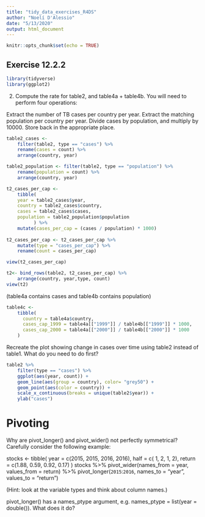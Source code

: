 ```yaml
---
title: "tidy_data_exercises_R4DS"
author: "Noelí D'Alessio"
date: "5/13/2020"
output: html_document
---
```


```r
knitr::opts_chunk$set(echo = TRUE)
```
## Exercise 12.2.2

```r
library(tidyverse)
library(ggplot2)
```

2. Compute the rate for table2, and table4a + table4b. You will need to perform four operations:

Extract the number of TB cases per country per year.
Extract the matching population per country per year.
Divide cases by population, and multiply by 10000.
Store back in the appropriate place.

```r
table2_cases <- 
    filter(table2, type == "cases") %>% 
    rename(cases = count) %>% 
    arrange(country, year)

table2_population <- filter(table2, type == "population") %>% 
    rename(population = count) %>% 
    arrange(country, year)

t2_cases_per_cap <- 
    tibble(
    year = table2_cases$year,
    country = table2_cases$country,
    cases = table2_cases$cases,
    population = table2_population$population
          ) %>% 
    mutate(cases_per_cap = (cases / population) * 1000)
    
t2_cases_per_cap <- t2_cases_per_cap %>% 
    mutate(type = "cases_per_cap") %>% 
    rename(count = cases_per_cap)

view(t2_cases_per_cap)

t2<- bind_rows(table2, t2_cases_per_cap) %>% 
    arrange(country, year,type, count)
view(t2)
```


(table4a contains cases and table4b contains population)

```r
table4c <- 
    tibble(
      country = table4a$country,
      cases_cap_1999 = table4a[["1999"]] / table4b[["1999"]] * 1000,
      cases_cap_2000 = table4a[["2000"]] / table4b[["2000"]] * 1000
    )
```

Recreate the plot showing change in cases over time using table2 instead of table1. What do you need to do first?

```r
table2 %>% 
    filter(type == "cases") %>% 
    ggplot(aes(year, count)) +
    geom_line(aes(group = country), color= "grey50") +
    geom_point(aes(color = country)) +
    scale_x_continuous(breaks = unique(table2$year)) +
    ylab("cases")
```


# Pivoting

Why are pivot_longer() and pivot_wider() not perfectly symmetrical?
Carefully consider the following example:

stocks <- tibble(
  year   = c(2015, 2015, 2016, 2016),
  half  = c(   1,    2,     1,    2),
  return = c(1.88, 0.59, 0.92, 0.17)
)
stocks %>% 
  pivot_wider(names_from = year, values_from = return) %>% 
  pivot_longer(`2015`:`2016`, names_to = "year", values_to = "return")
  
(Hint: look at the variable types and think about column names.)

pivot_longer() has a names_ptype argument, e.g. names_ptype = list(year = double()). What does it do?



